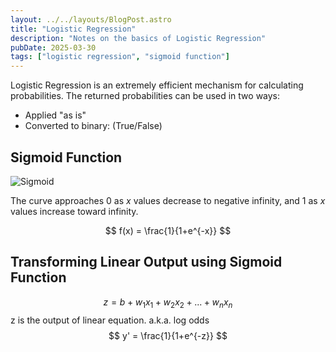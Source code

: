 ```yaml
---
layout: ../../layouts/BlogPost.astro
title: "Logistic Regression"
description: "Notes on the basics of Logistic Regression"
pubDate: 2025-03-30
tags: ["logistic regression", "sigmoid function"]
---
```

Logistic Regression is an extremely efficient mechanism for calculating probabilities. The returned probabilities can be used in two ways:
- Applied "as is"
- Converted to binary: (True/False)

## Sigmoid Function

![Sigmoid](https://d3p2bvoe452d0z.cloudfront.net/Sigmoid.png)

The curve approaches 0 as $x$ values decrease to negative infinity, and 1 as $x$ values increase toward infinity.

$$
f(x) = \frac{1}{1+e^{-x}}
$$

## Transforming Linear Output using Sigmoid Function

$$
z = b+w_1x_1+w_2x_2+...+w_nx_n
$$
z is the output of linear equation. a.k.a. log odds
$$
y' = \frac{1}{1+e^{-z}}
$$

